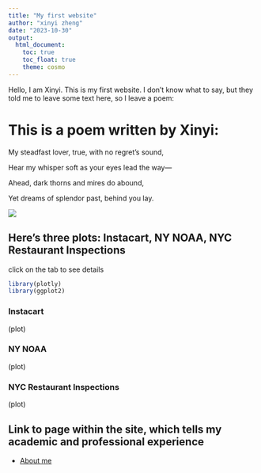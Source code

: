 ```yaml
---
title: "My first website"
author: "xinyi zheng"
date: "2023-10-30"
output: 
  html_document:
    toc: true
    toc_float: true
    theme: cosmo
---
```


Hello, I am Xinyi. This is my first website. I don’t know what to say, but they told me to leave some text here, so I leave a poem:

# This is a poem written by Xinyi:

My steadfast lover, true, with no regret's sound,

Hear my whisper soft as your eyes lead the way—

Ahead, dark thorns and mires do abound,

Yet dreams of splendor past, behind you lay.

![](image/yyye.png)

## Here's three plots: Instacart, NY NOAA, NYC Restaurant Inspections{.tabsets}
click on the tab to see details
```r
library(plotly)
library(ggplot2)
```

### Instacart

(plot)

### NY NOAA

(plot)

### NYC Restaurant Inspections

(plot)


## Link to page within the site, which tells my academic and professional experience

* [About me](about.html)






